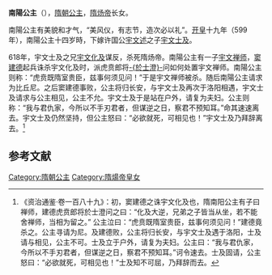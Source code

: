 {{Otheruses|南阳公主|other=同名或類似名的其它條目描述}}
{{東亞女性歷史人物
| 名稱=南阳公主
| 身份=[[隋朝|隋朝]]公主
| 畫像=
| 說明=
| 姓=杨
| 名=
| 封爵=[[公主|公主]]
| 位號=
| 封號=南阳公主
| 出生年=
| 逝世年=
| 諡號=
| 墳墓=
| 父親=[[隋炀帝|隋炀帝]]杨广
| 同胞兄弟=
| 母親=[[炀愍皇后|萧皇后]]（生母或嫡母）
|}}
'''南陽公主'''（{{bd|586年||7世纪||catIdx=Y}}），[[隋朝|隋朝]][[公主|公主]]，[[隋炀帝|隋炀帝]]长女。

南陽公主有美貌和才气，“美风仪，有志节，造次必以礼”。[[开皇|开皇]]十九年（599年），南陽公主十四岁時，下嫁许国公[[宇文述|宇文述]]之子[[宇文士及|宇文士及]]。

618年，宇文士及之兄[[宇文化及|宇文化及]]谋反，杀死隋炀帝。南陽公主有一子[[宇文禅师|宇文禅师]]，[[窦建德|窦建德]]起兵诛杀宇文化及时，派虎贲郎将[[於士澄|-{於士澄}-]]问如何处置宇文禅师。南陽公主则称：“虎贲既隋室贵臣，兹事何须见问！”于是宇文禅师被杀。随后南陽公主请求为比丘尼。之后窦建德事败，公主将归长安，与宇文士及再次于洛阳相遇，宇文士及请求与公主相见，公主不允。宇文士及于是站在户外，请复为夫妇。公主则称：“我与君仇家，今所以不手刃君者，但谋逆之日，察君不预知耳。”命其速速离去。宇文士及仍然坚持，但公主怒曰：“必欲就死，可相见也！”宇文士及乃拜辞离去。<ref>《资治通鉴·卷一百八十九》：初，窦建德之诛宇文化及也，隋南阳公主有子曰禅师，建德虎贲郎将於士澄问之曰：“化及大逆，兄弟之子皆当从坐，若不能舍禅师，当相为留之。” 公主泣曰：“虎贲既隋室贵臣，兹事何须见问！”建德竟杀之。公主寻请为尼。及建德败，公主将归长安，与宇文士及遇于洛阳，士及请与相见，公主不可。士及立于户外，请复为夫妇。公主曰：“我与君仇家，今所以不手刃君者，但谋逆之日，察君不预知耳。”诃令速去。士及固请，公主怒曰：“必欲就死，可相见也！”士及知不可屈，乃拜辞而去。</ref>

==参考文献==
{{reflist}}

[[Category:隋朝公主|Category:隋朝公主]]
[[Category:隋煬帝皇女|Category:隋煬帝皇女]]